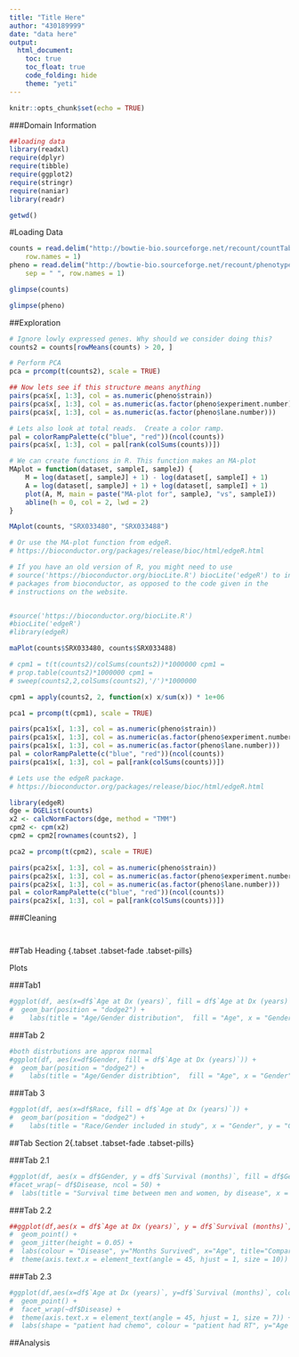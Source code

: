 ```yaml
---
title: "Title Here"
author: "430189999"
date: "data here"
output:
  html_document:
    toc: true
    toc_float: true
    code_folding: hide
    theme: "yeti"
---
```


```r
knitr::opts_chunk$set(echo = TRUE)
```
###Domain Information
```r
##loading data
library(readxl)
require(dplyr)
require(tibble)
require(ggplot2)
require(stringr)
require(naniar)
library(readr)

getwd()
```
#Loading Data
```r
counts = read.delim("http://bowtie-bio.sourceforge.net/recount/countTables/bottomly_count_table.txt", 
    row.names = 1)
pheno = read.delim("http://bowtie-bio.sourceforge.net/recount/phenotypeTables/bottomly_phenodata.txt", 
    sep = " ", row.names = 1)

glimpse(counts)

glimpse(pheno)

```

##Exploration
```r
# Ignore lowly expressed genes. Why should we consider doing this?
counts2 = counts[rowMeans(counts) > 20, ]

# Perform PCA
pca = prcomp(t(counts2), scale = TRUE)

## Now lets see if this structure means anything
pairs(pca$x[, 1:3], col = as.numeric(pheno$strain))
pairs(pca$x[, 1:3], col = as.numeric(as.factor(pheno$experiment.number)))
pairs(pca$x[, 1:3], col = as.numeric(as.factor(pheno$lane.number)))

# Lets also look at total reads.  Create a color ramp.
pal = colorRampPalette(c("blue", "red"))(ncol(counts))
pairs(pca$x[, 1:3], col = pal[rank(colSums(counts))])

# We can create functions in R. This function makes an MA-plot
MAplot = function(dataset, sampleI, sampleJ) {
    M = log(dataset[, sampleJ] + 1) - log(dataset[, sampleI] + 1)
    A = log(dataset[, sampleJ] + 1) + log(dataset[, sampleI] + 1)
    plot(A, M, main = paste("MA-plot for", sampleJ, "vs", sampleI))
    abline(h = 0, col = 2, lwd = 2)
}

MAplot(counts, "SRX033480", "SRX033488")

# Or use the MA-plot function from edgeR.
# https://bioconductor.org/packages/release/bioc/html/edgeR.html

# If you have an old version of R, you might need to use
# source('https://bioconductor.org/biocLite.R') biocLite('edgeR') to install
# packages from bioconductor, as opposed to the code given in the
# instructions on the website.


#source('https://bioconductor.org/biocLite.R') 
#biocLite('edgeR')
#library(edgeR)

maPlot(counts$SRX033480, counts$SRX033488)


```

```r
# cpm1 = t(t(counts2)/colSums(counts2))*1000000 cpm1 =
# prop.table(counts2)*1000000 cpm1 =
# sweep(counts2,2,colSums(counts2),'/')*1000000

cpm1 = apply(counts2, 2, function(x) x/sum(x)) * 1e+06

pca1 = prcomp(t(cpm1), scale = TRUE)

pairs(pca1$x[, 1:3], col = as.numeric(pheno$strain))
pairs(pca1$x[, 1:3], col = as.numeric(as.factor(pheno$experiment.number)))
pairs(pca1$x[, 1:3], col = as.numeric(as.factor(pheno$lane.number)))
pal = colorRampPalette(c("blue", "red"))(ncol(counts))
pairs(pca1$x[, 1:3], col = pal[rank(colSums(counts))])

```
```r
# Lets use the edgeR package.
# https://bioconductor.org/packages/release/bioc/html/edgeR.html

library(edgeR)
dge = DGEList(counts)
x2 <- calcNormFactors(dge, method = "TMM")
cpm2 <- cpm(x2)
cpm2 = cpm2[rownames(counts2), ]

pca2 = prcomp(t(cpm2), scale = TRUE)

pairs(pca2$x[, 1:3], col = as.numeric(pheno$strain))
pairs(pca2$x[, 1:3], col = as.numeric(as.factor(pheno$experiment.number)))
pairs(pca2$x[, 1:3], col = as.numeric(as.factor(pheno$lane.number)))
pal = colorRampPalette(c("blue", "red"))(ncol(counts))
pairs(pca2$x[, 1:3], col = pal[rank(colSums(counts))])
```


###Cleaning

```r

```

```r

```

##Tab Heading {.tabset .tabset-fade .tabset-pills}

Plots

###Tab1

```r
#ggplot(df, aes(x=df$`Age at Dx (years)`, fill = df$`Age at Dx (years)`)) +
#  geom_bar(position = "dodge2") +
#    labs(title = "Age/Gender distribution",  fill = "Age", x = "Gender", y = "Count")
```

###Tab 2

```r
#both distrbutions are approx normal
#ggplot(df, aes(x=df$Gender, fill = df$`Age at Dx (years)`)) +
#  geom_bar(position = "dodge2") +
#    labs(title = "Age/Gender distribtion",  fill = "Age", x = "Gender", y = "Count")
```

###Tab 3


```r
#ggplot(df, aes(x=df$Race, fill = df$`Age at Dx (years)`)) +
#  geom_bar(position = "dodge2") +
#    labs(title = "Race/Gender included in study", x = "Gender", y = "Count", fill = "Age")
```

##Tab Section 2{.tabset .tabset-fade .tabset-pills}

###Tab 2.1

```r
#ggplot(df, aes(x = df$Gender, y = df$`Survival (months)`, fill = df$Gender)) + geom_boxplot() +
#facet_wrap(~ df$Disease, ncol = 50) +
#  labs(title = "Survival time between men and women, by disease", x = "Gender", y = "Survival Time")
```

###Tab 2.2

```r
##ggplot(df,aes(x = df$`Age at Dx (years)`, y = df$`Survival (months)`, colour = df$Disease)) +
#  geom_point() +
#  geom_jitter(height = 0.05) +
#  labs(colour = "Disease", y="Months Survived", x="Age", title="Comparing Age and Survival by Disease type") +
#  theme(axis.text.x = element_text(angle = 45, hjust = 1, size = 10))
```


###Tab 2.3

```r
#ggplot(df,aes(x=df$`Age at Dx (years)`, y=df$`Survival (months)`, colour = df$`OnStudy Therapy Radiation Type`, #shape = df$`OnStudy Therapy Chemo Agent Name`)) +
#  geom_point() +
#  facet_wrap(~df$Disease) +
#  theme(axis.text.x = element_text(angle = 45, hjust = 1, size = 7)) +
#  labs(shape = "patient had chemo", colour = "patient had RT", y="Age at diagnosis",x="Months survived" ,title = "Comparing age and survival time by treatment type, between diseases")
```

##Analysis

```r

```

```r
```

```r

```




